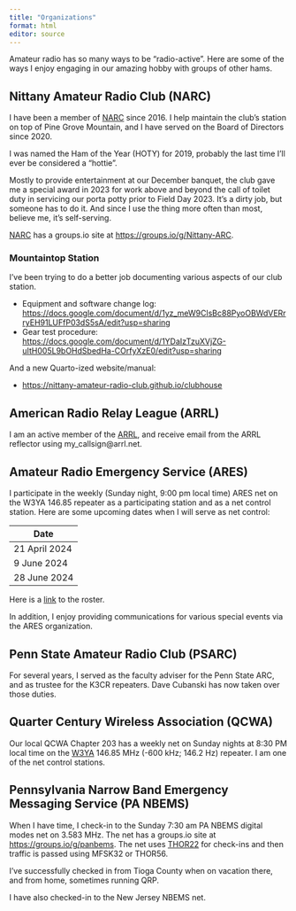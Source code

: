 ```yaml
---
title: "Organizations"
format: html
editor: source
---
```


Amateur radio has so many ways to be "radio-active". 
Here are some of the ways I enjoy engaging in our amazing hobby with groups of other hams.

## Nittany Amateur Radio Club (NARC)

I have been a member of [NARC](https://nittany-arc.net) since 2016. 
I help maintain the club's station on top of Pine Grove Mountain, and I have served on the Board of Directors since 2020.

I was named the Ham of the Year (HOTY) for 2019, probably the last time I'll ever be considered a "hottie".

Mostly to provide entertainment at our December banquet, the club gave me a special award in 2023 for work above and beyond the call of toilet duty in servicing our porta potty prior to Field Day 2023.
It's a dirty job, but someone has to do it.
And since I use the thing more often than most, believe me, it's self-serving.

[NARC](https://nittany-arc.net) has a groups.io site at <https://groups.io/g/Nittany-ARC>.

### Mountaintop Station

I've been trying to do a better job documenting various aspects of our club station.

- Equipment and software change log: <https://docs.google.com/document/d/1yz_meW9ClsBc88PyoOBWdVERrryEH91LUFfP03dS5sA/edit?usp=sharing>
- Gear test procedure: <https://docs.google.com/document/d/1YDaIzTzuXVjZG-uItH005L9bOHdSbedHa-COrfyXzE0/edit?usp=sharing>

And a new Quarto-ized website/manual:

- <https://nittany-amateur-radio-club.github.io/clubhouse>

## American Radio Relay League (ARRL)

I am an active member of the [ARRL](https://arrl.org), and receive email from the ARRL reflector using my_callsign\@arrl.net.

## Amateur Radio Emergency Service (ARES)

I participate in the weekly (Sunday night, 9:00 pm local time) ARES net on the W3YA 146.85 repeater as a participating station and as a net control station.
Here are some upcoming dates when I will serve as net control:

| Date |
|------|
| 21 April 2024 |
| 9 June 2024 |
| 28 June 2024 |

Here is a [link](https://docs.google.com/spreadsheets/d/1p3o7b1dfbSQFBdolpK4mxtBu5Ck3INsYxUwQgcxkUSw/edit?usp=sharing) to the roster.

In addition, I enjoy providing communications for various special events via the ARES organization.

## Penn State Amateur Radio Club (PSARC)

For several years, I served as the faculty adviser for the Penn State ARC, and as trustee for the K3CR repeaters.
Dave Cubanski has now taken over those duties.

## Quarter Century Wireless Association (QCWA)

Our local QCWA Chapter 203 has a weekly net on Sunday nights at 8:30 PM local time on the [W3YA](https://www.qrz.com/db/w3ya) 146.85 MHz (-600 kHz; 146.2 Hz) repeater. 
I am one of the net control stations.

## Pennsylvania Narrow Band Emergency Messaging Service (PA NBEMS)

When I have time, I check-in to the Sunday 7:30 am PA NBEMS digital modes net on 3.583 MHz. The net has a groups.io site at <https://groups.io/g/panbems>. The net uses [THOR22](https://www.sigidwiki.com/wiki/THOR) for check-ins and then traffic is passed using MFSK32 or THOR56.

I've successfully checked in from Tioga County when on vacation there, and from home, sometimes running QRP.

I have also checked-in to the New Jersey NBEMS net.

